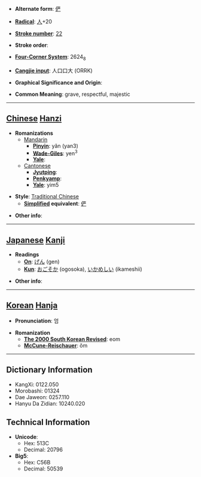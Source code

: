 * '''Alternate form''': [[俨]]

* '''[[Wiktionary:Chinese radical index| Radical]]''': [[Wiktionary:Chinese radical index 人|人]]+20

* '''[[Wiktionary:Chinese total strokes index|Stroke number]]''': [[Wiktionary:Chinese total strokes index 22|22]]

* '''Stroke order''': 

* '''[[Wiktionary:Chinese four corner index|Four-Corner System]]''': 2624<sub>8</sub>

* '''[[Wiktionary:Chinese Cangjie index|Cangjie input]]''': 人口口大 (ORRK)

* '''Graphical Significance and Origin''': 

* '''Common Meaning''': grave, respectful, majestic

----

== [[Chinese]] [[Hanzi]] ==

* '''Romanizations'''
** [[Mandarin]]
*** '''[[Pinyin]]''': yǎn (yan3)
*** '''[[Wade-Giles]]''': yen<sup>3</sup>
*** '''[[Yale]]''': 
**[[Cantonese]]
***'''[[Jyutping]]''':
***'''[[Penkyamp]]''': 
***'''[[Yale]]''': yim5

* '''Style''': [[Traditional Chinese]] 
** '''[[Simplified Chinese|Simplified]] equivalent''': [[俨]]

* '''Other info''': 

----

== [[Japanese]] [[Kanji]] ==

* '''Readings'''
** '''[[On]]''': [[げん]] (gen)
** '''[[Kun]]''': [[おごそか]] (ogosoka), [[いかめしい]] (ikameshii)

* '''Other info''':  

----

== [[Korean]] [[Hanja]] ==

* '''Pronunciation''': 엄

* '''Romanization'''
** '''[[The 2000 South Korean Revised Romanization|The 2000 South Korean Revised]]''': eom
** '''[[McCune-Reischauer]]''': ŏm

----

== Dictionary Information ==

* KangXi: 0122.050
* Morobashi: 01324
* Dae Jaweon: 0257.110
* Hanyu Da Zidian: 10240.020

== Technical Information ==

* '''Unicode''':
** Hex: 513C
** Decimal: 20796
* '''Big5''':
** Hex: C56B
** Decimal: 50539